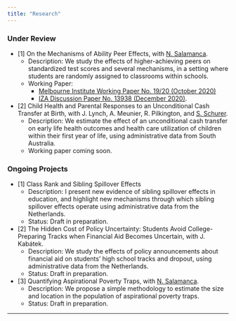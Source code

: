 ```yaml
---
title: "Research"
---
```



### Under Review

* [1] On the Mechanisms of Ability Peer Effects, with <a href="https://sites.google.com/view/nsalamanca/home" target="_blank">N. Salamanca</a>.
  + Description: We study the effects of higher-achieving peers on standardized test scores and several mechanisms, in a setting where students are randomly assigned to classrooms within schools.
  + Working Paper: 
      + <a href="https://melbourneinstitute.unimelb.edu.au/__data/assets/pdf_file/0005/3505685/wp2020n19.pdf" target="_blank">Melbourne Institute Working Paper No. 19/20 (October 2020)</a>
      + <a href="http://ftp.iza.org/dp13938.pdf" target="_blank">IZA Discussion Paper No. 13938 (December 2020)</a>.


* [2] Child Health and Parental Responses to an Unconditional Cash Transfer at Birth, with J. Lynch, A. Meunier, R. Pilkington, and <a href="http://www.stefanie-schurer.com" target="_blank">S. Schurer</a>.
  + Description: We estimate the effect of an unconditional cash transfer on early life health outcomes and health care utilization of children within their first year of life, using administrative data from South Australia.
  + Working paper coming soon. 



### Ongoing Projects

* [1] Class Rank and Sibling Spillover Effects
  + Description: I present new evidence of sibling spillover effects in education, and highlight new mechanisms through which sibling spillover effects operate using administrative data from the Netherlands.
  + Status: Draft in preparation.
  
  
* [2] The Hidden Cost of Policy Uncertainty: Students Avoid College-Preparing Tracks when Financial Aid Becomes Uncertain, with J. Kabátek.
  + Description: We study the effects of policy announcements about financial aid on students' high school tracks and dropout, using administrative data from the Netherlands.
  + Status: Draft in preparation. 
  
  
* [3] Quantifying Aspirational Poverty Traps, with <a href="https://sites.google.com/view/nsalamanca/home" target="_blank">N. Salamanca</a>.
  + Description: We propose a simple methodology to estimate the size and location in the population of aspirational poverty traps.
  + Status: Draft in preparation. 

<!--
Add separation here between body and footer
-->
---
